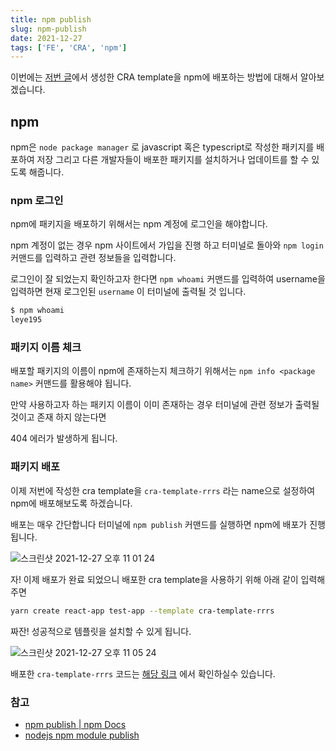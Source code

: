 ```yaml
---
title: npm publish
slug: npm-publish
date: 2021-12-27
tags: ['FE', 'CRA', 'npm']
---
```


이번에는 <a href="/posts/cra-custom-template">저번 글</a>에서 생성한 CRA template을 npm에 배포하는 방법에 대해서 알아보겠습니다.

## npm

npm은 `node package manager` 로 javascript 혹은 typescript로 작성한 패키지를 배포하여 저장 그리고 다른 개발자들이 배포한 패키지를 설치하거나 업데이트를 할 수 있도록 해줍니다.

### npm 로그인

npm에 패키지을 배포하기 위해서는 npm 계정에 로그인을 해야합니다.

npm 계정이 없는 경우 npm 사이트에서 가입을 진행 하고 터미널로 돌아와 `npm login` 커맨드를 입력하고 관련 정보들을 입력합니다.

로그인이 잘 되었는지 확인하고자 한다면 `npm whoami` 커맨드를 입력하여 username을 입력하면 현재 로그인된 `username` 이 터미널에 출력될 것 입니다.

```bash
$ npm whoami
leye195
```

### 패키지 이름 체크

배포할 패키지의 이름이 npm에 존재하는지 체크하기 위해서는 `npm info <package name>` 커맨드를 활용해야 됩니다.

만약 사용하고자 하는 패키지 이름이 이미 존재하는 경우 터미널에 관련 정보가 출력될 것이고 존재 하지 않는다면

404 에러가 발생하게 됩니다.

### 패키지 배포

이제 저번에 작성한 cra template을 `cra-template-rrrs` 라는 name으로 설정하여 npm에 배포해보도록 하겠습니다.

배포는 매우 간단합니다 터미널에 `npm publish` 커맨드를 실행하면 npm에 배포가 진행됩니다.

![스크린샷 2021-12-27 오후 11 01 24](https://user-images.githubusercontent.com/30601503/147480151-13b98a44-9b75-476a-a4d9-246d62ffb1d5.png)

자! 이제 배포가 완료 되었으니 배포한 cra template을 사용하기 위해 아래 같이 입력해주면

```bash
yarn create react-app test-app --template cra-template-rrrs
```

짜잔! 성공적으로 템플릿을 설치할 수 있게 됩니다.

![스크린샷 2021-12-27 오후 11 05 24](https://user-images.githubusercontent.com/30601503/147480114-b3a64078-5b3b-4799-b355-548045c27187.png)

배포한 `cra-template-rrrs` 코드는 [해당 링크](https://github.com/leye195/cra-template-rrrs) 에서 확인하실수 있습니다.

### 참고

- [npm publish | npm Docs](https://docs.npmjs.com/cli/v8/commands/npm-publish/)
- [nodejs npm module publish](https://heropy.blog/2019/01/31/node-js-npm-module-publish/)
